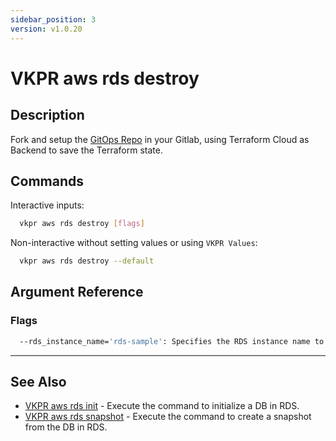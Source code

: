 ```yaml
---
sidebar_position: 3
version: v1.0.20
---
```


# VKPR aws rds destroy

## Description

Fork and setup the [GitOps Repo](https://gitlab.com/vkpr/aws-eks) in your Gitlab, using Terraform Cloud as Backend to save the Terraform state.

## Commands

Interactive inputs:

```bash
  vkpr aws rds destroy [flags]
```

Non-interactive without setting values or using `VKPR Values`:

```bash
  vkpr aws rds destroy --default
```

## Argument Reference

### Flags

```sh
  --rds_instance_name='rds-sample': Specifies the RDS instance name to destroy.
```

---

## See Also

- [VKPR aws rds init](/docs/commands/aws/rds/vkpr_aws_rds_init) - Execute the command to initialize a DB in RDS.
- [VKPR aws rds snapshot](/docs/commands/aws/rds/vkpr_aws_rds_destroy) - Execute the command to create a snapshot from the DB in RDS.
